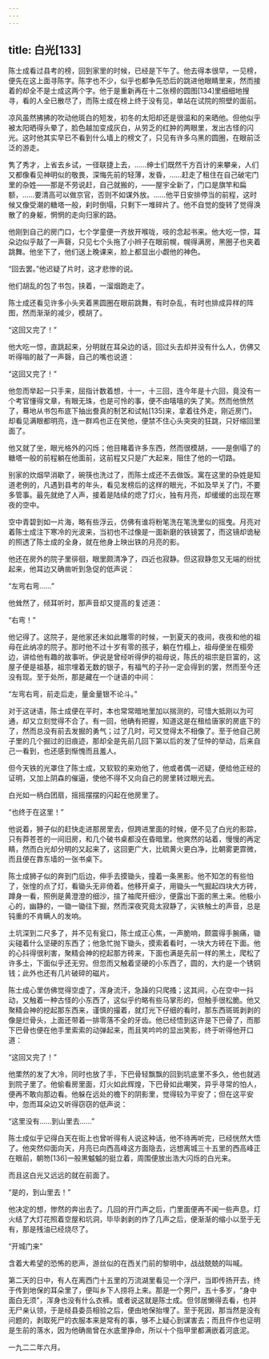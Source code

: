 ```yaml
---
---
---
```

title: 白光[133]
---




陈士成看过县考的榜，回到家里的时候，已经是下午了。他去得本很早，一见榜，便先在这上面寻陈字。陈字也不少，似乎也都争先恐后的跳进他眼睛里来，然而接着的却全不是士成这两个字。他于是重新再在十二张榜的圆图[134]里细细地搜寻，看的人全已散尽了，而陈士成在榜上终于没有见，单站在试院的照壁的面前。

凉风虽然拂拂的吹动他斑白的短发，初冬的太阳却还是很温和的来晒他。但他似乎被太阳晒得头晕了，脸色越加变成灰白，从劳乏的红肿的两眼里，发出古怪的闪光。这时他其实早已不看到什么墙上的榜文了，只见有许多乌黑的圆圈，在眼前泛泛的游走。

隽了秀才，上省去乡试，一径联捷上去，……绅士们既然千方百计的来攀亲，人们又都像看见神明似的敬畏，深悔先前的轻薄，发昏，……赶走了租住在自己破宅门里的杂姓——那是不劳说赶，自己就搬的，——屋宇全新了，门口是旗竿和扁额，……要清高可以做京官，否则不如谋外放。……他平日安排停当的前程，这时候又像受潮的糖塔一般，刹时倒塌，只剩下一堆碎片了。他不自觉的旋转了觉得涣散了的身躯，惘惘的走向归家的路。

他刚到自己的房门口，七个学童便一齐放开喉咙，吱的念起书来。他大吃一惊，耳朵边似乎敲了一声磬，只见七个头拖了小辫子在眼前幌，幌得满房，黑圈子也夹着跳舞。他坐下了，他们送上晚课来，脸上都显出小觑他的神色。

“回去罢。”他迟疑了片时，这才悲惨的说。

他们胡乱的包了书包，挟着，一溜烟跑走了。

陈士成还看见许多小头夹着黑圆圈在眼前跳舞，有时杂乱，有时也排成异样的阵图，然而渐渐的减少，模胡了。

“这回又完了！”

他大吃一惊，直跳起来，分明就在耳朵边的话，回过头去却并没有什么人，仿佛又听得嗡的敲了一声磬，自己的嘴也说道：

“这回又完了！”

他忽而举起一只手来，屈指计数着想，十一，十三回，连今年是十六回，竟没有一个考官懂得文章，有眼无珠，也是可怜的事，便不由嘻嘻的失了笑。然而他愤然了，蓦地从书包布底下抽出誊真的制艺和试帖[135]来，拿着往外走，刚近房门，却看见满眼都明亮，连一群鸡也正在笑他，便禁不住心头突突的狂跳，只好缩回里面了。

他又就了坐，眼光格外的闪烁；他目睹着许多东西，然而很模胡，——是倒塌了的糖塔一般的前程躺在他面前，这前程又只是广大起来，阻住了他的一切路。

别家的炊烟早消歇了，碗筷也洗过了，而陈士成还不去做饭。寓在这里的杂姓是知道老例的，凡遇到县考的年头，看见发榜后的这样的眼光，不如及早关了门，不要多管事。最先就绝了人声，接着是陆续的熄了灯火，独有月亮，却缓缓的出现在寒夜的空中。

空中青碧到如一片海，略有些浮云，仿佛有谁将粉笔洗在笔洗里似的摇曳。月亮对着陈士成注下寒冷的光波来，当初也不过像是一面新磨的铁镜罢了，而这镜却诡秘的照透了陈士成的全身，就在他身上映出铁的月亮的影。

他还在房外的院子里徘徊，眼里颇清净了，四近也寂静。但这寂静忽又无端的纷扰起来，他耳边又确凿听到急促的低声说：

“左弯右弯……”

他耸然了，倾耳听时，那声音却又提高的复述道：

“右弯！”

他记得了。这院子，是他家还未如此雕零的时候，一到夏天的夜间，夜夜和他的祖母在此纳凉的院子。那时他不过十岁有零的孩子，躺在竹榻上，祖母便坐在榻旁边，讲给他有趣的故事听。伊说是曾经听得伊的祖母说，陈氏的祖宗是巨富的，这屋子便是祖基，祖宗埋着无数的银子，有福气的子孙一定会得到的罢，然而至今还没有现。至于处所，那是藏在一个谜语的中间：

“左弯右弯，前走后走，量金量银不论斗。”

对于这谜语，陈士成便在平时，本也常常暗地里加以揣测的，可惜大抵刚以为可通，却又立刻觉得不合了。有一回，他确有把握，知道这是在租给唐家的房底下的了，然而总没有前去发掘的勇气；过了几时，可又觉得太不相像了。至于他自己房子里的几个掘过的旧痕迹，那却全是先前几回下第以后的发了怔忡的举动，后来自己一看到，也还感到惭愧而且羞人。

但今天铁的光罩住了陈士成，又软软的来劝他了，他或者偶一迟疑，便给他正经的证明，又加上阴森的催逼，使他不得不又向自己的房里转过眼光去。

白光如一柄白团扇，摇摇摆摆的闪起在他房里了。

“也终于在这里！”

他说着，狮子似的赶快走进那房里去，但跨进里面的时候，便不见了白光的影踪，只有莽苍苍的一间旧房，和几个破书桌都没在昏暗里。他爽然的站着，慢慢的再定睛，然而白光却分明的又起来了，这回更广大，比硫黄火更白净，比朝雾更霏微，而且便在靠东墙的一张书桌下。

陈士成狮子似的奔到门后边，伸手去摸锄头，撞着一条黑影。他不知怎的有些怕了，张惶的点了灯，看锄头无非倚着。他移开桌子，用锄头一气掘起四块大方砖，蹲身一看，照例是黄澄澄的细沙，揎了袖爬开细沙，便露出下面的黑土来。他极小心的，幽静的，一锄一锄往下掘，然而深夜究竟太寂静了，尖铁触土的声音，总是钝重的不肯瞒人的发响。

土坑深到二尺多了，并不见有瓮口，陈士成正心焦，一声脆响，颇震得手腕痛，锄尖碰着什么坚硬的东西了；他急忙抛下锄头，摸索着看时，一块大方砖在下面。他的心抖得很利害，聚精会神的挖起那方砖来，下面也满是先前一样的黑土，爬松了许多土，下面似乎还无穷。但忽而又触着坚硬的小东西了，圆的，大约是一个锈铜钱；此外也还有几片破碎的磁片。

陈士成心里仿佛觉得空虚了，浑身流汗，急躁的只爬搔；这其间，心在空中一抖动，又触着一种古怪的小东西了，这似乎约略有些马掌形的，但触手很松脆。他又聚精会神的挖起那东西来，谨慎的撮着，就灯光下仔细的看时，那东西斑斑剥剥的像是烂骨头，上面还带着一排零落不全的牙齿。他已经悟到这许是下巴骨了，而那下巴骨也便在他手里索索的动弹起来，而且笑吟吟的显出笑影，终于听得他开口道：

“这回又完了！”

他栗然的发了大冷，同时也放了手，下巴骨轻飘飘的回到坑底里不多久，他也就逃到院子里了。他偷看房里面，灯火如此辉煌，下巴骨如此嘲笑，异乎寻常的怕人，便再不敢向那边看。他躲在远处的檐下的阴影里，觉得较为平安了；但在这平安中，忽而耳朵边又听得窃窃的低声说：

“这里没有……到山里去……”

陈士成似乎记得白天在街上也曾听得有人说这种话，他不待再听完，已经恍然大悟了。他突然仰面向天，月亮已向西高峰这方面隐去，远想离城三十五里的西高峰正在眼前，朝笏[136]一般黑魆魆的挺立着，周围便放出浩大闪烁的白光来。

而且这白光又远远的就在前面了。

“是的，到山里去！”

他决定的想，惨然的奔出去了。几回的开门声之后，门里面便再不闻一些声息。灯火结了大灯花照着空屋和坑洞，毕毕剥剥的炸了几声之后，便渐渐的缩小以至于无有，那是残油已经烧尽了。

“开城门来”

含着大希望的恐怖的悲声，游丝似的在西关门前的黎明中，战战兢兢的叫喊。

第二天的日中，有人在离西门十五里的万流湖里看见一个浮尸，当即传扬开去，终于传到地保的耳朵里了，便叫乡下人捞将上来。那是一个男尸，五十多岁，“身中面白无须”，浑身也没有什么衣裤。或者说这就是陈士成。但邻居懒得去看，也并无尸亲认领，于是经县委员相验之后，便由地保抬埋了。至于死因，那当然是没有问题的，剥取死尸的衣服本来是常有的事，够不上疑心到谋害去；而且仵作也证明是生前的落水，因为他确凿曾在水底里挣命，所以十个指甲里都满嵌着河底泥。

一九二二年六月。